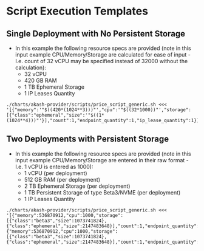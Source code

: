 # Script Execution Templates

## Single Deployment with No Persistent Storage

* In this example the following resource specs are provided (note in this input example CPU/Memory/Storage are calculated for ease of input - I.e. count of 32 vCPU may be specified instead of 32000 without the calculation):
  * 32 vCPU&#x20;
  * 420 GB RAM&#x20;
  * 1 TB Ephemeral Storage
  * 1 IP Leases Quantity

```
./charts/akash-provider/scripts/price_script_generic.sh <<< '[{"memory":'"$((420*(1024**3)))"',"cpu":'"$((32*1000))"',"storage":[{"class":"ephemeral","size":'"$((1*(1024**4)))"'}],"count":1,"endpoint_quantity":1,"ip_lease_quantity":1}]'
```

## Two Deployments with Persistent Storage

* In this example the following resource specs are provided (note in this input example CPU/Memory/Storage are entered in their raw format - I.e. 1 vCPU is entered as 1000):
  * 1 vCPU (per deployment)
  * 512 GB RAM  (per deployment)
  * 2 TB Ephemeral Storage  (per deployment)
  * 1 TB Persistent Storage of type Beta3/NVME  (per deployment)
  * 1 IP Leases Quantity

```
./charts/akash-provider/scripts/price_script_generic.sh <<< '[{"memory":536870912,"cpu":1000,"storage":[{"class":"beta3","size":1073741824},{"class":"ephemeral","size":2147483648}],"count":1,"endpoint_quantity":1,"ip_lease_quantity":0},{"memory":536870912,"cpu":1000,"storage":[{"class":"beta3","size":1073741824},{"class":"ephemeral","size":2147483648}],"count":1,"endpoint_quantity":2,"ip_lease_quantity":2}]'
```

